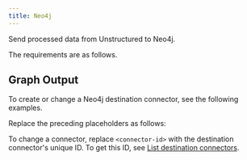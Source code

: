 ```yaml
---
title: Neo4j
---
```


Send processed data from Unstructured to Neo4j.

The requirements are as follows.


<Neo4jPrerequisites />

## Graph Output


<Neo4jGraphFormat />

To create or change a Neo4j destination connector, see the following examples.


<CodeGroup>
    <Neo4jSDK />
    <Neo4jAPIRESTCreate />
    <Neo4jAPIRESTChange />
</CodeGroup>

Replace the preceding placeholders as follows:


<Neo4jAPIPlaceholders />

To change a connector, replace `<connector-id>` with the destination connector's unique ID. 
To get this ID, see [List destination connectors](/platform/api/overview#list-destination-connectors).